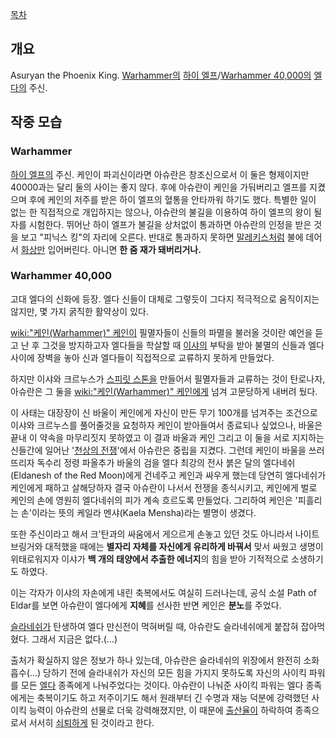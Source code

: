 [[목차]]

== 개요 ==
Asuryan the Phoenix King. [[Warhammer]]의 [[하이 엘프]]/[[Warhammer 40,000]]의 [[엘다]]의 주신.

== 작중 모습 ==
=== Warhammer ===
[[하이 엘프]]의 주신. 케인이 파괴신이라면 아슈란은 창조신으로서 이 둘은 형제이지만 40000과는 달리 둘의 사이는 좋지 않다. 후에 아슈란이 케인을 가둬버리고 엘프를 지켰으며 후에 케인의 저주를 받은 하이 엘프의 혈통을 안타까워 하기도 했다. 특별한 일이 없는 한 직접적으로 개입하지는 않으나, 아슈란의 불길을 이용하여 하이 엘프의 왕이 될 자를 시험한다. 뛰어난 하이 엘프가 불길을 상처없이 통과하면 아슈란의 인정을 받은 것을 보고 "피닉스 킹"의 자리에 오른다. 반대로 통과하지 못하면 [[말레키스]]처럼 불에 데어서 [[화상]]만 입어버린다. 아니면 '''한 줌 재가 돼버리거나.'''

=== Warhammer 40,000 ===
고대 엘다의 신화에 등장. 엘다 신들이 대체로 그렇듯이 그다지 적극적으로 움직이지는 않지만, 몇 가지 굵직한 활약상이 있다. 

[[wiki:"케인(Warhammer)" 케인]]이 필멸자들이 신들의 파멸을 불러올 것이란 예언을 듣고 난 후 그것을 방지하고자 엘다들을 학살할 때 [[이샤]]의 부탁을 받아 불멸의 신들과 엘다 사이에 장벽을 놓아 신과 엘다들이 직접적으로 교류하지 못하게 만들었다.

하지만 이샤와 크르누스가 [[스피릿 스톤]]을 만들어서 필멸자들과 교류하는 것이 탄로나자, 아슈란은 그 둘을 [[wiki:"케인(Warhammer)" 케인]]에게 넘겨 고문당하게 내버려 뒀다.

이 사태는 대장장이 신 바울이 케인에게 자신이 만든 무기 100개를 넘겨주는 조건으로 이샤와 크르누스를 풀어줄것을 요청하자 케인이 받아들여서 종료되나 싶었으나, 바울은 끝내 이 약속을 마무리짓지 못하였고 이 결과 바울과 케인 그리고 이 둘을 서로 지지하는 신들간에 일어난 '[[천상의 전쟁]]'에서 아슈란은 중립을 지켰다. 그런데 케인이 바울을 쓰러뜨리자 독수리 정령 파올추가 바울의 검을 엘다 최강의 전사 붉은 달의 엘다네쉬(Eldanesh of the Red Moon)에게 건네주고 케인과 싸우게 했는데 당연히 엘다네쉬가 케인에게 패하고 살해당하자 결국 아슈란이 나서서 전쟁을 종식시키고, 케인에게 벌로 케인의 손에 영원히 엘다네쉬의 피가 계속 흐르도록 만들었다. 그리하여 케인은 '피흘리는 손'이라는 뜻의 케일라 멘샤(Kaela Mensha)라는 별명이 생겼다.

또한 주신이라고 해서 크'탄과의 싸움에서 게으르게 손놓고 있던 것도 아니라서 나이트브링거와 대적했을 때에는 '''별자리 자체를 자신에게 유리하게 바꿔서''' 맞서 싸웠고 생명이 위태로워지자 이샤가 '''백 개의 태양에서 추출한 에너지'''의 힘을 받아 기적적으로 소생하기도 하였다.

이는 각자가 이샤의 자손에게 내린 축복에서도 여실히 드러나는데, 공식 소설 Path of Eldar를 보면 아슈란이 엘다에게 '''지혜'''를 선사한 반면 케인은 '''분노'''를 주었다.

[[슬라네쉬]]가 탄생하여 엘다 만신전이 먹혀버릴 때, 아슈란도 슬라네쉬에게 붙잡혀 잡아먹혔다. 그래서 지금은 없다.(…)

출처가 확실하지 않은 정보가 하나 있는데, 아슈란은 슬라네쉬의 위장에서 완전히 소화 흡수(…) 당하기 전에 슬라내쉬가 자신의 모든 힘을 가지지 못하도록 자신의 사이킥 파워를 모든 [[엘다]] 종족에게 나눠주었다는 것이다. 아슈란이 나눠준 사이킥 파워는 엘다 종족에게는 축복이기도 하고 저주이기도 해서 원래부터 긴 수명과 재능 덕분에 강력했던 사이킥 능력이 아슈란의 선물로 더욱 강력해졌지만, 이 때문에 [[출산율]]이 하락하여 종족으로서 서서히 [[쇠퇴]]하게 된 것이라고 한다.
